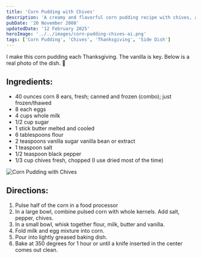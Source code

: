 ```yaml
---
title: 'Corn Pudding with Chives'
description: 'A creamy and flavorful corn pudding recipe with chives, a perfect Thanksgiving side dish.'
pubDate: '20 November 2008'
updatedDate: '12 February 2025'
heroImage: '../../images/corn-pudding-chives-ai.png'
tags: ['Corn Pudding', 'Chives', 'Thanksgiving', 'Side Dish']
---
```



I make this corn pudding each Thanksgiving. The vanilla is key. Below is a real photo of the dish. 🌽

## Ingredients:

- 40 ounces corn 8 ears, fresh; canned and frozen (combo); just frozen/thawed
- 8 each eggs
- 4 cups whole milk
- 1/2 cup sugar
- 1 stick butter melted and cooled
- 6 tablespoons flour
- 2 teaspoons vanilla sugar vanilla bean or extract
- 1 teaspoon salt
- 1/2 teaspoon black pepper
- 1/3 cup chives fresh, chopped (I use dried most of the time)

<Image src={image1} alt="Corn Pudding with Chives" />

## Directions:

1. Pulse half of the corn in a food processor
2. In a large bowl, combine pulsed corn with whole
   kernels. Add salt, pepper, chives.
3. In a small bowl, whisk together flour, milk, butter
   and vanilla.
4. Fold milk and egg mixture into corn.
5. Pour into lightly greased baking dish.
6. Bake at 350 degrees for 1 hour or until a knife inserted in the center comes out clean.
